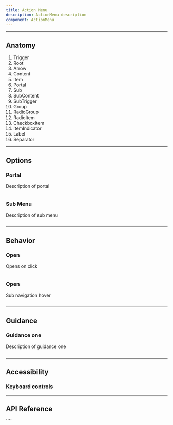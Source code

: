 ```yaml
---
title: Action Menu
description: ActionMenu description
component: ActionMenu
---
```


---

## Anatomy

<Anatomy
  src="/img/components/ActionMenu/anatomy.svg"
  caption="Note: Image not to scale"
/>

1. Trigger
2. Root
3. Arrow
4. Content
5. Item
6. Portal
7. Sub
8. SubContent
9. SubTrigger
10. Group
11. RadioGroup
12. RadioItem
13. CheckboxItem
14. ItemIndicator
15. Label
16. Separator

---

## Options

### Portal

Description of portal

```jsx withPreview

```

### Sub Menu

Description of sub menu

```jsx withPreview

```

---

## Behavior

### Open

Opens on click

```jsx withPreview

```

### Open

Sub navigation hover

```jsx withPreview

```

---

## Guidance

### Guidance one

Description of guidance one

```jsx withPreview isGuide="error"

```

---

## Accessibility

### Keyboard controls

<Table
  headers={["Key", "Description"]}
  data={[
    ["Space", "When focus is on DropdownMenu.Trigger, opens the dropdown menu and focuses the first item.
When focus is on an item, activates the focused item."],
    ["Enter", "When focus is on DropdownMenu.Trigger, opens the dropdown menu and focuses the first item.
When focus is on an item, activates the focused item."],
    ["ArrowDown", "When focus is on DropdownMenu.Trigger, opens the dropdown menu.
When focus is on an item, moves focus to the next item."],
    ["ArrowUp", "When focus is on an item, moves focus to the previous item."],
    ["ArrowRight, ArrowLeft", "When focus is on DropdownMenu.SubTrigger, opens or closes the submenu depending on reading direction."],
    ["Esc", "Closes the dropdown menu and moves focus to DropdownMenu.Trigger."]
  ]}
/>


---

## API Reference

<PropsTable props={propsTable} />
````
